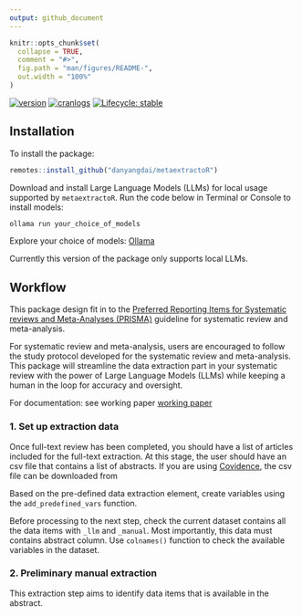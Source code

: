 ```yaml
---
output: github_document
---
```


```r
knitr::opts_chunk$set(
  collapse = TRUE,
  comment = "#>",
  fig.path = "man/figures/README-",
  out.width = "100%"
)
```

<!-- badges: start -->
[![version](http://www.r-pkg.org/badges/version/metaextractoR)](https://CRAN.R-project.org/package=metaextractoR)
[![cranlogs](http://cranlogs.r-pkg.org/badges/metaextractoR)](https://CRAN.R-project.org/package=metaextractoR)
[![Lifecycle: stable](https://img.shields.io/badge/lifecycle-stable-brightgreen.svg)](https://lifecycle.r-lib.org/articles/stages.html)

<!-- badges: end -->


## Installation

To install the package:

```r
remotes::install_github("danyangdai/metaextractoR")
```

Download and install Large Language Models (LLMs) for local usage supported by `metaextractoR`. Run the code below in Terminal or Console to install models:

```r
ollama run your_choice_of_models
```

Explore your choice of models: [Ollama](https://ollama.com)

Currently this version of the package only supports local LLMs. 


## Workflow 

This package design fit in to the [Preferred Reporting Items for Systematic reviews and Meta-Analyses (PRISMA)](https://www.prisma-statement.org/) guideline for systematic review and meta-analysis. 

For systematic review and meta-analysis, users are encouraged to follow the study protocol developed for the systematic review and meta-analysis. This package will streamline the data extraction part in your systematic review with the power of Large Language Models (LLMs) while keeping a human in the loop for accuracy and oversight. 

For documentation: see working paper [working paper]()

### 1. Set up extraction data

Once full-text review has been completed, you should have a list of articles included for the full-text extraction. At this stage, the user should have an csv file that contains a list of abstracts. If you are using [Covidence](https://www.covidence.org), the csv file can be downloaded from 

Based on the pre-defined data extraction element, create variables using the `add_predefined_vars` function. 

Before processing to the next step, check the current dataset contains all the data items with `_llm` and `_manual`. Most importantly, this data must contains abstract column. Use `colnames()` function to check the available variables in the dataset. 



### 2. Preliminary manual extraction

This extraction step aims to identify data items that is available in the abstract. 








